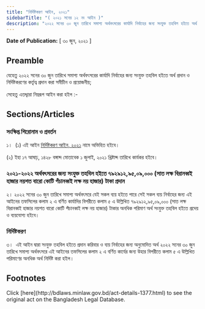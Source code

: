 ```yaml
---
title: "নির্দিষ্টকরণ আইন, ২০২১"
sidebarTitle: "( ২০২১ সনের ১২ নং আইন )"
description: "২০২২ সনের ৩০ জুন তারিখে সমাপ্য অর্থবৎসরের কার্যাদি নির্বাহের জন্য সংযুক্ত তহবিল হইতে অর্থ প্রদান ও নির্দিষ্টকরণের কর্তৃত্ব প্রদানের জন্য প্রণীত আইন"
---
```


**Date of Publication:** [ ৩০ জুন, ২০২১ ]

## Preamble

যেহেতু ২০২২ সনের ৩০ জুন তারিখে সমাপ্য অর্থবৎসরের কার্যাদি নির্বাহের জন্য সংযুক্ত তহবিল হইতে অর্থ প্রদান ও নির্দিষ্টকরণের কর্তৃত্ব প্রদান করা সমীচীন ও প্রয়োজনীয়;

সেহেতু এতদ্দ্বারা নিম্নরূপ আইন করা হইল :-

## Sections/Articles

### সংক্ষিপ্ত শিরোনাম ও প্রবর্তন

১।  (১) এই আইন [নির্দিষ্টকরণ আইন, ২০২১](/laws/act-1377 "নির্দিষ্টকরণ আইন, ২০২১") নামে অভিহিত হইবে।

(২) ইহা ১৭ আষাঢ়, ১৪২৮ বঙ্গাব্দ মোতাবেক ১ জুলাই, ২০২১ খ্রিষ্টাব্দ তারিখে কার্যকর হইবে।

### ২০২১-২০২২ অর্থবৎসরের জন্য সংযুক্ত তহবিল হইতে ৭৯২৯১২,৯৫,০৯,০০০ (সাত লক্ষ বিরানব্বই হাজার নয়শত বারো কোটি পঁচানব্বই লক্ষ নয় হাজার) টাকা প্রদান

২। ২০২২ সনের ৩০ জুন তারিখে সমাপ্য অর্থবৎসরে যেই সকল ব্যয় হইতে পারে সেই সকল ব্যয় নির্বাহের জন্য এই আইনের তফসিলের কলাম ২ এ বর্ণিত কার্যাদির বিপরীতে কলাম ৫ এ উল্লিখিত ৭৯২৯১২,৯৫,০৯,০০০ (সাত লক্ষ বিরানব্বই হাজার নয়শত বারো কোটি পঁচানব্বই লক্ষ নয় হাজার) টাকার অনধিক পরিমাণ অর্থ সংযুক্ত তহবিল হইতে প্রদেয় ও ব্যয়যোগ্য হইবে।

### নির্দিষ্টকরণ

৩।  এই আইন দ্বারা সংযুক্ত তহবিল হইতে প্রদান করিবার ও ব্যয় নির্বাহের জন্য অনুমোদিত অর্থ ২০২২ সনের ৩০ জুন তারিখে সমাপ্য অর্থবৎসরে এই আইনের তফসিলের কলাম ২ এ বর্ণিত কার্যের জন্য উহার বিপরীতে কলাম ৫ এ উল্লিখিত পরিমাণের অনধিক অর্থ নির্দিষ্ট করা হইল।

## Footnotes

<Note>
  Click [here](http://bdlaws.minlaw.gov.bd/act-details-1377.html) to see the original act on the Bangladesh Legal Database.
</Note>
